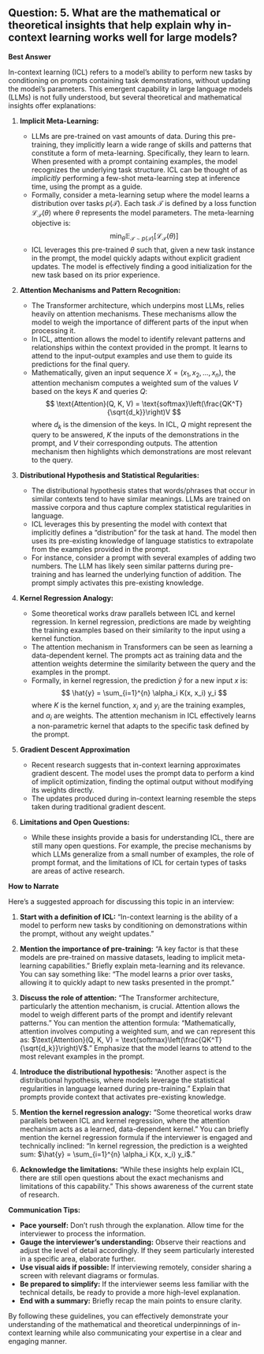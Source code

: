 ## Question: 5. What are the mathematical or theoretical insights that help explain why in-context learning works well for large models?

**Best Answer**

In-context learning (ICL) refers to a model's ability to perform new tasks by conditioning on prompts containing task demonstrations, without updating the model's parameters. This emergent capability in large language models (LLMs) is not fully understood, but several theoretical and mathematical insights offer explanations:

1.  **Implicit Meta-Learning:**

    *   LLMs are pre-trained on vast amounts of data. During this pre-training, they implicitly learn a wide range of skills and patterns that constitute a form of meta-learning. Specifically, they learn to learn. When presented with a prompt containing examples, the model recognizes the underlying task structure. ICL can be thought of as *implicitly* performing a few-shot meta-learning step at inference time, using the prompt as a guide.
    *   Formally, consider a meta-learning setup where the model learns a distribution over tasks $p(\mathcal{T})$. Each task $\mathcal{T}$ is defined by a loss function $\mathcal{L}_{\mathcal{T}}(\theta)$ where $\theta$ represents the model parameters. The meta-learning objective is:
        $$
        \min_{\theta} \mathbb{E}_{\mathcal{T} \sim p(\mathcal{T})} [\mathcal{L}_{\mathcal{T}}(\theta)]
        $$
    *   ICL leverages this pre-trained $\theta$ such that, given a new task instance in the prompt, the model quickly adapts without explicit gradient updates. The model is effectively finding a good initialization for the new task based on its prior experience.

2.  **Attention Mechanisms and Pattern Recognition:**

    *   The Transformer architecture, which underpins most LLMs, relies heavily on attention mechanisms. These mechanisms allow the model to weigh the importance of different parts of the input when processing it.
    *   In ICL, attention allows the model to identify relevant patterns and relationships within the context provided in the prompt. It learns to attend to the input-output examples and use them to guide its predictions for the final query.
    *   Mathematically, given an input sequence $X = (x_1, x_2, ..., x_n)$, the attention mechanism computes a weighted sum of the values $V$ based on the keys $K$ and queries $Q$:
        $$
        \text{Attention}(Q, K, V) = \text{softmax}\left(\frac{QK^T}{\sqrt{d_k}}\right)V
        $$
        where $d_k$ is the dimension of the keys.  In ICL, $Q$ might represent the query to be answered, $K$ the inputs of the demonstrations in the prompt, and $V$ their corresponding outputs. The attention mechanism then highlights which demonstrations are most relevant to the query.

3.  **Distributional Hypothesis and Statistical Regularities:**

    *   The distributional hypothesis states that words/phrases that occur in similar contexts tend to have similar meanings. LLMs are trained on massive corpora and thus capture complex statistical regularities in language.
    *   ICL leverages this by presenting the model with context that implicitly defines a "distribution" for the task at hand. The model then uses its pre-existing knowledge of language statistics to extrapolate from the examples provided in the prompt.
    *   For instance, consider a prompt with several examples of adding two numbers. The LLM has likely seen similar patterns during pre-training and has learned the underlying function of addition. The prompt simply activates this pre-existing knowledge.

4.  **Kernel Regression Analogy:**

    *   Some theoretical works draw parallels between ICL and kernel regression. In kernel regression, predictions are made by weighting the training examples based on their similarity to the input using a kernel function.
    *   The attention mechanism in Transformers can be seen as learning a data-dependent kernel. The prompts act as training data and the attention weights determine the similarity between the query and the examples in the prompt.
    *   Formally, in kernel regression, the prediction $\hat{y}$ for a new input $x$ is:
        $$
        \hat{y} = \sum_{i=1}^{n} \alpha_i K(x, x_i) y_i
        $$
        where $K$ is the kernel function, $x_i$ and $y_i$ are the training examples, and $\alpha_i$ are weights.  The attention mechanism in ICL effectively learns a non-parametric kernel that adapts to the specific task defined by the prompt.

5. **Gradient Descent Approximation**

   * Recent research suggests that in-context learning approximates gradient descent. The model uses the prompt data to perform a kind of implicit optimization, finding the optimal output without modifying its weights directly.
   * The updates produced during in-context learning resemble the steps taken during traditional gradient descent.

6.  **Limitations and Open Questions:**

    *   While these insights provide a basis for understanding ICL, there are still many open questions. For example, the precise mechanisms by which LLMs generalize from a small number of examples, the role of prompt format, and the limitations of ICL for certain types of tasks are areas of active research.

**How to Narrate**

Here's a suggested approach for discussing this topic in an interview:

1.  **Start with a definition of ICL:** "In-context learning is the ability of a model to perform new tasks by conditioning on demonstrations within the prompt, without any weight updates."

2.  **Mention the importance of pre-training:** "A key factor is that these models are pre-trained on massive datasets, leading to implicit meta-learning capabilities." Briefly explain meta-learning and its relevance. You can say something like: "The model learns a prior over tasks, allowing it to quickly adapt to new tasks presented in the prompt."

3.  **Discuss the role of attention:** "The Transformer architecture, particularly the attention mechanism, is crucial. Attention allows the model to weigh different parts of the prompt and identify relevant patterns." You can mention the attention formula: "Mathematically, attention involves computing a weighted sum, and we can represent this as: $\text{Attention}(Q, K, V) = \text{softmax}\left(\frac{QK^T}{\sqrt{d_k}}\right)V$." Emphasize that the model learns to attend to the most relevant examples in the prompt.

4.  **Introduce the distributional hypothesis:** "Another aspect is the distributional hypothesis, where models leverage the statistical regularities in language learned during pre-training." Explain that prompts provide context that activates pre-existing knowledge.

5.  **Mention the kernel regression analogy:** "Some theoretical works draw parallels between ICL and kernel regression, where the attention mechanism acts as a learned, data-dependent kernel." You can briefly mention the kernel regression formula if the interviewer is engaged and technically inclined: "In kernel regression, the prediction is a weighted sum: $\hat{y} = \sum_{i=1}^{n} \alpha_i K(x, x_i) y_i$."

6.  **Acknowledge the limitations:** "While these insights help explain ICL, there are still open questions about the exact mechanisms and limitations of this capability." This shows awareness of the current state of research.

**Communication Tips:**

*   **Pace yourself:** Don't rush through the explanation. Allow time for the interviewer to process the information.
*   **Gauge the interviewer's understanding:** Observe their reactions and adjust the level of detail accordingly. If they seem particularly interested in a specific area, elaborate further.
*   **Use visual aids if possible:** If interviewing remotely, consider sharing a screen with relevant diagrams or formulas.
*   **Be prepared to simplify:** If the interviewer seems less familiar with the technical details, be ready to provide a more high-level explanation.
*   **End with a summary:** Briefly recap the main points to ensure clarity.

By following these guidelines, you can effectively demonstrate your understanding of the mathematical and theoretical underpinnings of in-context learning while also communicating your expertise in a clear and engaging manner.
